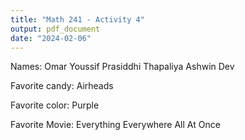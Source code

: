 ```yaml
---
title: "Math 241 - Activity 4"
output: pdf_document
date: "2024-02-06"
---
```


Names: Omar Youssif
Prasiddhi Thapaliya
Ashwin Dev

Favorite candy: Airheads

Favorite color: Purple

Favorite Movie: Everything Everywhere All At Once